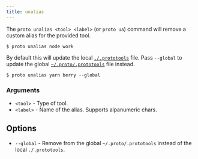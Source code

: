 ```yaml
---
title: unalias
---
```


The `proto unalias <tool> <label>` (or `proto ua`) command will remove a custom alias for the
provided tool.

```shell
$ proto unalias node work
```

By default this will update the local [`./.prototools`](../config) file. Pass `--global` to update
the global [`~/.proto/.prototools`](../config) file instead.

```shell
$ proto unalias yarn berry --global
```

### Arguments

- `<tool>` - Type of tool.
- `<label>` - Name of the alias. Supports alpanumeric chars.

## Options

- `--global` - Remove from the global `~/.proto/.prototools` instead of the local `./.prototools`.

